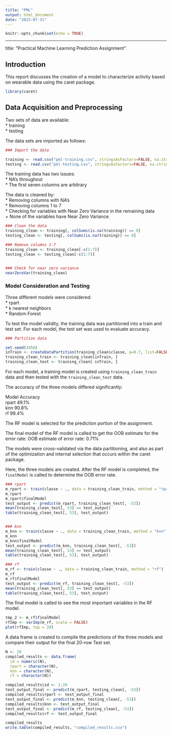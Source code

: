 ---
title: "PML"
output: html_document
date: "2023-07-31"
---

```{r setup, include=FALSE}
knitr::opts_chunk$set(echo = TRUE)
```

---
title: "Practical Machine Learning Prediction Assignment"

## Introduction
This report discusses the creation of a model to characterize activity based on wearable data using the caret package.

```{r}
library(caret)
```


## Data Acquisition and Preprocessing
Two sets of data are available:  
* training  
* testing  

The data sets are imported as follows:
```{r}
### Import the data

training <- read.csv("pml-training.csv", stringsAsFactors=FALSE, na.strings = c("", "#DIV/0", "NA"))
testing <- read.csv("pml-testing.csv", stringsAsFactors=FALSE, na.strings = c("", "#DIV/0", "NA"))

```

The training data has two issues:  
* NA's throughout  
* The first seven columns are arbitrary  

The data is cleaned by:  
* Removing columns with NA's  
* Removing columns 1 to 7  
* Checking for variables with Near Zero Variance in the remaining data  
    + None of the variables have Near Zero Variance.

```{r}
### Clean the data
training_clean <- training[, colSums(is.na(training)) == 0]
testing_clean <- testing[, colSums(is.na(training)) == 0]

### Remove columns 1-7
training_clean <- training_clean[-c(1:7)]
testing_clean <- testing_clean[-c(1:7)]


### Check for near zero variance
nearZeroVar(training_clean)
```

###  Model Consideration and Testing
Three different models were considered:  
* rpart  
* k nearest neighbors  
* Random Forest

To test the model validity, the training data was partitioned into a train and test set.
For each model, the test set was used to evaluate accuracy.

```{r}
### Partition data

set.seed(3456)
inTrain <- createDataPartition(training_clean$classe, p=0.7, list=FALSE)
training_clean_train <- training_clean[inTrain, ]
training_clean_test <- training_clean[-inTrain, ]
```

For each model, a training model is created using `training_clean_train` data and then tested with the `training_clean_test` data.

The accuracy of the three models differed significantly:

Model Accuracy  
rpart 49.1%  
knn   90.8%  
rf    99.4%  

The RF model is selected for the prediction portion of the assignment.

The final model of the RF model is called to get the OOB estimate for the error rate:
OOB estimate of  error rate: 0.71%

The models were cross-validated via the data partitioning, and also as part of the optimization and internal selection that occurs within the caret package.


Here, the three models are created.
After the RF model is completed, the `finalModel` is called to determine the OOB error rate.

```{r}
### rpart
m_rpart <- train(classe ~ ., data = training_clean_train, method = "rpart")
m_rpart
m_rpart$finalModel
test_output <- predict(m_rpart, training_clean_test[, -53])
mean(training_clean_test[, 53] == test_output)
table(training_clean_test[, 53], test_output)


### knn
m_knn <- train(classe ~ ., data = training_clean_train, method = "knn")
m_knn
m_knn$finalModel
test_output <- predict(m_knn, training_clean_test[, -53])
mean(training_clean_test[, 53] == test_output)
table(training_clean_test[, 53], test_output)

### rf
m_rf <- train(classe ~ ., data = training_clean_train, method = "rf")
m_rf
m_rf$finalModel
test_output <- predict(m_rf, training_clean_test[, -53])
mean(training_clean_test[, 53] == test_output)
table(training_clean_test[, 53], test_output)

```


The final model is called to see the most important variables in the RF model.

```{r}
tmp_2 <- m_rf$finalModel
rfImp <- varImp(m_rf, scale = FALSE)
plot(rfImp, top = 20)

```


A data frame is created to compile the predictions of the three models and compare their output for the final 20-row Test set.

```{r}
N <- 20
compiled_results <- data.frame(
  id = numeric(N),
  rpart = character(N),
  knn = character(N),
  rf = character(N))

compiled_results$id <- 1:20
test_output_final <- predict(m_rpart, testing_clean[, -53])
compiled_results$rpart <- test_output_final
test_output_final <- predict(m_knn, testing_clean[, -53])
compiled_results$knn <- test_output_final
test_output_final <- predict(m_rf, testing_clean[, -53])
compiled_results$rf <- test_output_final

compiled_results
write.table(compiled_results, "compiled_results.csv")

```
